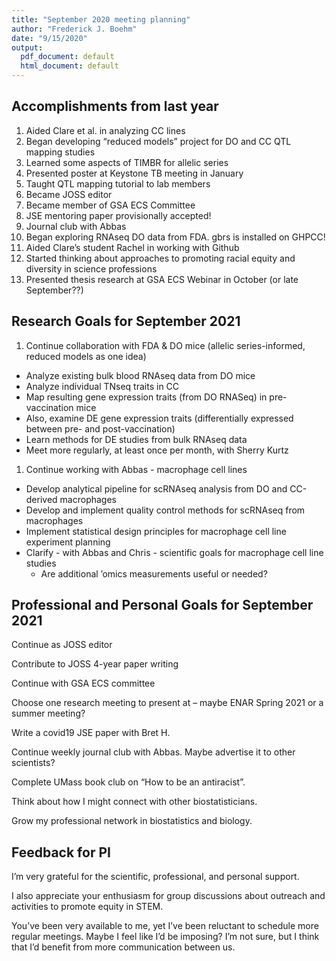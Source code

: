 ```yaml
---
title: "September 2020 meeting planning"
author: "Frederick J. Boehm"
date: "9/15/2020"
output:
  pdf_document: default
  html_document: default
---
```



## Accomplishments from last year

1. Aided Clare et al. in analyzing CC lines
1. Began developing "reduced models" project for DO and CC QTL mapping studies
1. Learned some aspects of TIMBR for allelic series
1. Presented poster at Keystone TB meeting in January
1. Taught QTL mapping tutorial to lab members
1. Became JOSS editor
1. Became member of GSA ECS Committee
1. JSE mentoring paper provisionally accepted!
1. Journal club with Abbas
1. Began exploring RNAseq DO data from FDA. gbrs is installed on GHPCC!
1. Aided Clare's student Rachel in working with Github
1. Started thinking about approaches to promoting racial equity and diversity in science professions
1. Presented thesis research at GSA ECS Webinar in October (or late September??)

  



## Research Goals for September 2021

1. Continue collaboration with FDA & DO mice (allelic series-informed, reduced models as one idea)
  - Analyze existing bulk blood RNAseq data from DO mice
  - Analyze individual TNseq traits in CC
  - Map resulting gene expression traits (from DO RNASeq) in pre-vaccination mice
  - Also, examine DE gene expression traits (differentially expressed between pre- and post-vaccination)
  - Learn methods for DE studies from bulk RNAseq data
  - Meet more regularly, at least once per month, with Sherry Kurtz

1. Continue working with Abbas - macrophage cell lines
  - Develop analytical pipeline for scRNAseq analysis from DO and CC-derived macrophages
  - Develop and implement quality control methods for scRNAseq from macrophages
  - Implement statistical design principles for macrophage cell line experiment planning
  - Clarify - with Abbas and Chris - scientific goals for macrophage cell line studies
    - Are additional 'omics measurements useful or needed?
  




## Professional and Personal Goals for September 2021

Continue as JOSS editor

Contribute to JOSS 4-year paper writing

Continue with GSA ECS committee

Choose one research meeting to present at -- maybe ENAR Spring 2021 or a summer meeting?

Write a covid19 JSE paper with Bret H. 

Continue weekly journal club with Abbas. Maybe advertise it to other scientists? 

Complete UMass book club on "How to be an antiracist".

Think about how I might connect with other biostatisticians.

Grow my professional network in biostatistics and biology.






## Feedback for PI

I'm very grateful for the scientific, professional, and personal support. 

I also appreciate your enthusiasm for group discussions about outreach and activities to promote equity in STEM. 

You've been very available to me, yet I've been reluctant to schedule more regular meetings. Maybe I feel like I'd be imposing? I'm not sure, but I think that I'd benefit from more communication between us.






